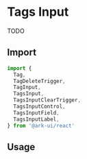 # Tags Input

TODO

<Showcase preset="tagsInput" />

## Import

```ts
import {
  Tag,
  TagDeleteTrigger,
  TagInput,
  TagsInput,
  TagsInputClearTrigger,
  TagsInputControl,
  TagsInputField,
  TagsInputLabel,
} from '@ark-ui/react'
```

## Usage
